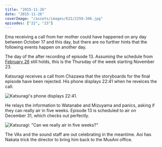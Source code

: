 ```yaml
---
title: "2015-11-26"
date: "2015-11-26"
coverImage: "/assets/images/E22/2259-346.jpg"
episodes: ["22", "23"]
---
```


Ema receiving a call from her mother could have happened on any day between October 17 and this day, but there are no further hints that the following events happen on another day.

The day of the after recording of episode 13. Assuming the schedule from [February 26](/calendar/2015-02-26) still holds, this is the Thursday of the week starting November 23.

Katsuragi receives a call from Chazawa that the storyboards for the final episode have been rejected. His phone displays 22:41 when he reveices the call.

![Katsuragi's phone displays 22:41.](/assets/images/E22/2250-767.jpg)

He relays the information to Watanabe and Mizuyama and panics, asking if they can really air in five weeks. Episode 13 is scheduled to air on December 31, which checks out perfectly.

![Katsuragi: "Can we really air in five weeks?"](/assets/images/E23/0011-254.jpg)

The VAs and the sound staff are out celebrating in the meantime. Aoi has Nakata trick the director to bring him back to the MusAni office.
